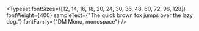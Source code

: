 
<Meta title="Styles/Typography/Mono" />

<Typeset
  fontSizes={[12, 14, 16, 18, 20, 24, 30, 36, 48, 60, 72, 96, 128]}
  fontWeight={400}
  sampleText={"The quick brown fox jumps over the lazy dog."}
  fontFamily={"DM Mono, monospace"}
/>

